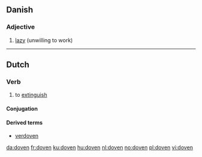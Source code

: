==Danish==

===Adjective===
{{infl|da|adjective}}

# [[lazy]] (unwilling to work)

{{tbot entry|Danish|lazy|2007|December|da}}

----

==Dutch==
===Verb===
{{infl|nl|verb|cat=weak verbs}}
# to [[extinguish]]

====Conjugation====
{{nl-verb-table|doof|dooft|doofde|doofden|gedoofd}}

====Derived terms====
* [[verdoven]]

[[da:doven]]
[[fr:doven]]
[[ku:doven]]
[[hu:doven]]
[[nl:doven]]
[[no:doven]]
[[pl:doven]]
[[vi:doven]]